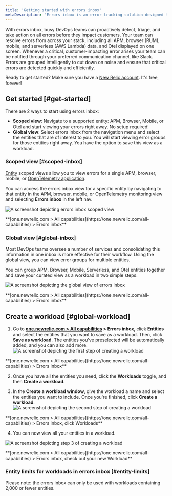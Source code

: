 ```yaml
---
title: 'Getting started with errors inbox'
metaDescription: "Errors inbox is an error tracking solution designed to give you the tools to proactively detect, triage, and resolve errors across your full application stack."
---
```






With errors inbox, busy DevOps teams can proactively detect, triage, and take action on all errors before they impact customers. Your team can resolve errors from across your stack, including all APM, browser (RUM), mobile, and serverless (AWS Lambda) data, and Otel displayed on one screen. Whenever a critical, customer-impacting error arises your team can be notified through your preferred communication channel, like Slack. Errors are grouped intelligently to cut down on noise and ensure that critical errors are detected quickly and efficiently.

Ready to get started? Make sure you have a [New Relic account](https://newrelic.com/signup). It's free, forever!

## Get started [#get-started]

There are 2 ways to start using errors inbox: 

* **Scoped view**: Navigate to a supported entity: APM, Browser, Mobile, or Otel and start viewing your errors right away. No setup required! 
* **Global view**: Select errors inbox from the navigation menu and select the entities that are of interest to you. You will start viewing error groups for those entities right away. You have the option to save this view as a workload.

### Scoped view [#scoped-inbox]

[Entity](/docs/new-relic-solutions/new-relic-one/core-concepts/what-entity-new-relic) scoped views allow you to view errors for a single APM, browser, mobile, or
[OpenTelemetry application](/docs/more-integrations/open-source-telemetry-integrations/opentelemetry/opentelemetry-introduction/#benefits). 

You can access the errors inbox view for a specific entity by navigating to that entity in the APM, browser, mobile, or OpenTelemetry monitoring view and selecting **Errors inbox** in the left nav.

<img
  title="Scoped view "
  alt="A screenshot depicting errors inbox scoped view"
  src={errorsinboxScopedView}
/>

<figcaption>**[one.newrelic.com > All capabilities](https://one.newrelic.com/all-capabilities) > Errors inbox** </figcaption>

### Global view [#global-inbox]

Most DevOps teams oversee a number of services and consolidating this information in one inbox is more effective for their workflow. Using the global view, you can view error groups for multiple entities.

You can group APM, Browser, Mobile, Serverless, and Otel entities together and save your curated view as a workload in two simple steps.

<img
  title="Global view"
  alt="A screenshot depicting the global view of errors inbox"
  src={errorsinboxGlobalView}
/>

<figcaption>**[one.newrelic.com > All capabilities](https://one.newrelic.com/all-capabilities) > Errors inbox** </figcaption>

## Create a workload [#global-workload]
  
1. Go to **[one.newrelic.com > All capabilities](https://one.newrelic.com/all-capabilities) > Errors inbox**, click **Entities** and select the entities that you want to save as a workload. Then, click **Save as workload**. 
  The entities you've preselected will be automatically added, and you can also add more.
  <img
    title="Errors inbox for Entities"
    alt="A screenshot depicting the first step of creating a workload"
    src={errorsinboxCreateaWorkloadStep1}
  />

  <figcaption>**[one.newrelic.com > All capabilities](https://one.newrelic.com/all-capabilities) > Errors inbox** </figcaption>

2. Once you have all the entities you need, click the **Workloads** toggle, and then **Create a workload**. 

3. In the **Create a workload window**, give the workload a name and select the entities you want to include. Once you're finished, click **Create a workload**.
  <img
    title="Errors inbox for Workloads"
    alt="A screenshot depicting the second step of creating a workload"
    src={errorsinboxCreateaWorkloadStep2}
  />

  <figcaption>**[one.newrelic.com > All capabilities](https://one.newrelic.com/all-capabilities) > Errors inbox, click Workloads** </figcaption>

4. You can now view all your entities in a workload.

<img
  title="Your new workload"
  alt="A screenshot depicting step 3 of creating a workload"
  src={errorsinboxCreateaWorkloadStep3}
/>

<figcaption>**[one.newrelic.com > All capabilities](https://one.newrelic.com/all-capabilities) > Errors inbox, check out your new Workload** </figcaption>

### Entity limits for workloads in errors inbox [#entity-limits] 

Please note: the errors inbox can only be used with workloads containing 2,000 or fewer entities. 
